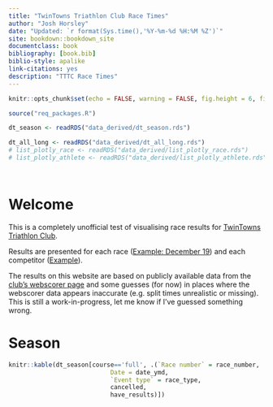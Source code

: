 ```yaml
--- 
title: "TwinTowns Triathlon Club Race Times"
author: "Josh Horsley"
date: "Updated: `r format(Sys.time(),'%Y-%m-%d %H:%M %Z')`"
site: bookdown::bookdown_site
documentclass: book
bibliography: [book.bib]
biblio-style: apalike
link-citations: yes
description: "TTTC Race Times"
---
```



```r

knitr::opts_chunk$set(echo = FALSE, warning = FALSE, fig.height = 6, fig.width = 7)

source("req_packages.R")

dt_season <- readRDS("data_derived/dt_season.rds")

dt_all_long <- readRDS("data_derived/dt_all_long.rds")
# list_plotly_race <- readRDS("data_derived/list_plotly_race.rds")
# list_plotly_athlete <- readRDS("data_derived/list_plotly_athlete.rds")




```


# Welcome

This is a completely unofficial test of visualising race results for [TwinTowns Triathlon Club](http://www.twintownstriathlon.org.au).

Results are presented for each race ([Example: December 19](#r-2020-12-19)) and each competitor ([Example](#a-Tracy-Foyster)).

The results on this website are based on publicly available data from the [club's webscorer page](https://www.webscorer.com/33755) and some guesses (for now) in places where the webscorer data appears inaccurate (e.g. split times unrealistic or missing). This is still a work-in-progress, let me know if I've guessed something wrong.

# Season

```r
knitr::kable(dt_season[course=='full', .(`Race number` = race_number,
                            Date = date_ymd,
                            `Event type` = race_type,
                            cancelled,
                            have_results)])
```